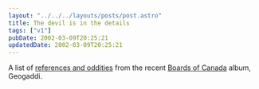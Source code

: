 ```yaml
---
layout: "../../../layouts/posts/post.astro"
title: The devil is in the details
tags: ["v1"]
pubDate: 2002-03-09T20:25:21
updatedDate: 2002-03-09T20:25:21
---
```


A list of [references and oddities][1] from the recent [Boards of Canada][2] album, Geogaddi.

[1]: http://www.speakeasy.org/~adbrown/boc.html
[2]: http://www.boardsofcanada.com/
